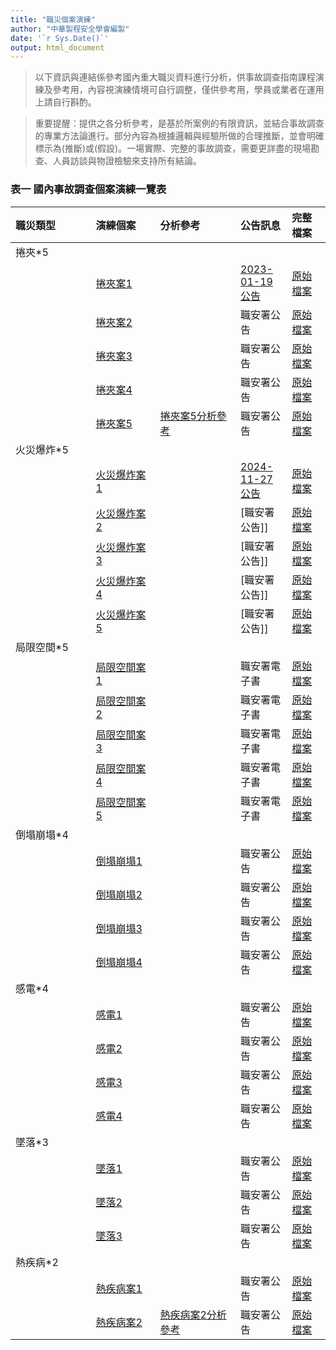 ```yaml
---
title: "職災個案演練"
author: "中華製程安全學會編製" 
date: '`r Sys.Date()`'
output: html_document
---
```

> 以下資訊與連結係參考國內重大職災資料進行分析，供事故調查指南課程演練及參考用，內容視演練情境可自行調整，僅供參考用，學員或業者在運用上請自行斟酌。

> 重要提醒：提供之各分析參考，是基於所案例的有限資訊，並結合事故調查的專業方法論進行。部分內容為根據邏輯與經驗所做的合理推斷，並會明確標示為(推斷)或(假設)。一場實際、完整的事故調查，需要更詳盡的現場勘查、人員訪談與物證檢驗來支持所有結論。

### 表一 國內事故調查個案演練一覽表

| 職災類型 | 演練個案 | 分析參考 | 公告訊息|完整檔案|
|:-----|:----|:-----|:---|:--|
|捲夾*5|||||
|| [捲夾案1](A切割夾捲/捲夾案1_演練.pdf) ||[2023-01-19公告](https://www.osha.gov.tw/media/qm1njbge/111-00813_%E5%87%B1%E8%81%96_%E4%B8%AD%E5%8D%80%E4%B8%AD%E5%BF%83.pdf?mediaDL=true)|[原始檔案](A切割夾捲/捲夾案1_原始.pdf)|
||[捲夾案2](A切割夾捲/捲夾案2_演練.pdf) ||職安署公告|[原始檔案](A切割夾捲/捲夾案2_原始.pdf)|
||[捲夾案3](A切割夾捲/捲夾案3_演練.pdf) | |職安署公告|[原始檔案](A切割夾捲/捲夾案3_原始.pdf)|
||[捲夾案4](A切割夾捲/捲夾案4_演練.pdf) ||職安署公告|[原始檔案](A切割夾捲/捲夾案4_原始.pdf)|
||[捲夾案5](A切割夾捲/捲夾案5_演練.pdf) |[捲夾案5分析參考](A切割夾捲/夾捲案5分析參考.pdf)|職安署公告|[原始檔案](A切割夾捲/捲夾案5_原始.pdf)|
|火災爆炸*5|||||
||[火災爆炸案1](B火災爆炸/火災爆炸案1_演練.pdf) ||[2024-11-27公告](https://www.osha.gov.tw/media/u10fue1c/%E7%81%BD%E5%AE%B3%E6%A1%88%E4%BE%8B.pdf?mediaDL=true)|[原始檔案](B火災爆炸/火災爆炸案1_原始.pdf) |
||[火災爆炸案2](B火災爆炸/火災爆炸案2_演練.pdf) ||[職安署公告]]|[原始檔案](B火災爆炸/火災爆炸案2_原始.pdf) |
||[火災爆炸案3](B火災爆炸/火災爆炸案3_演練.pdf) ||[職安署公告]]|[原始檔案](B火災爆炸/火災爆炸案3_原始.pdf) |
||[火災爆炸案4](B火災爆炸/火災爆炸案4_演練.pdf) ||[職安署公告]]|[原始檔案](B火災爆炸/火災爆炸案4_原始.pdf) |
||[火災爆炸案5](B火災爆炸/火災爆炸案5_演練.pdf) ||[職安署公告]]|[原始檔案](B火災爆炸/火災爆炸案5_原始.pdf) |
|局限空間*5|||||
||[局限空間案1](C局限空間/局限案例1_演練.pdf)||職安署電子書|[原始檔案](C局限空間/局限案例1_原始.pdf)|
||[局限空間案2](C局限空間/局限案例2_演練.pdf)||職安署電子書|[原始檔案](C局限空間/局限案例2_原始.pdf)|
||[局限空間案3](C局限空間/局限案例3_演練.pdf)||職安署電子書|[原始檔案](C局限空間/局限案例3_原始.pdf)|
||[局限空間案4](C局限空間/局限案例4_演練.pdf)||職安署電子書|[原始檔案](C局限空間/局限案例4_原始.pdf)|
||[局限空間案5](C局限空間/局限案例5_演練.pdf)||職安署電子書|[原始檔案](C局限空間/局限案例5_原始.pdf)|
|倒塌崩塌*4|||||
||[倒塌崩塌1](D倒塌崩塌/倒塌案1_演練.pdf)||職安署公告|[原始檔案](D倒塌崩塌/倒塌案1_原始.pdf)|
||[倒塌崩塌2](D倒塌崩塌/倒塌案2_演練.pdf)||職安署公告|[原始檔案](D倒塌崩塌/倒塌案2_原始.pdf)|
||[倒塌崩塌3](D倒塌崩塌/倒塌案3_演練.pdf)||職安署公告|[原始檔案](D倒塌崩塌/倒塌案3_原始.pdf)|
||[倒塌崩塌4](D倒塌崩塌/倒塌案4_演練.pdf)||職安署公告|[原始檔案](D倒塌崩塌/倒塌案4_原始.pdf)|
|感電*4|||||
||[感電1](E感電/感電案1_演練.pdf)||職安署公告|[原始檔案](E感電/感電案1_原始.pdf)|
||[感電2](E感電/感電案2_演練.pdf)||職安署公告|[原始檔案](E感電/感電案2_原始.pdf)|
||[感電3](E感電/感電案3_演練.pdf)||職安署公告|[原始檔案](E感電/感電案3_原始.pdf)|
||[感電4](E感電/感電案4_演練.pdf)||職安署公告|[原始檔案](E感電/感電案4_原始.pdf)|
|墜落*3|||||
||[墜落1](F墜落/墜落案1_演練.pdf)||職安署公告|[原始檔案](F墜落/墜落案1_原始.pdf)|
||[墜落2](F墜落/墜落案2_演練.pdf)||職安署公告|[原始檔案](F墜落/墜落案2_原始.pdf)|
||[墜落3](F墜落/墜落案3_演練.pdf)||職安署公告|[原始檔案](F墜落/墜落案3_原始.pdf)|
|熱疾病*2|||||
||[熱疾病案1](H熱疾病/熱疾病案1_演練.pdf)||職安署公告|[原始檔案](H熱疾病/熱疾病案1_原始.pdf)|
||[熱疾病案2](H熱疾病/熱疾病案2_演練.pdf)|[熱疾病案2分析參考](H熱疾病/熱疾病案2_分析參考.pdf)|職安署公告|[原始檔案](H熱疾病/熱疾病案2_原始.pdf)|



